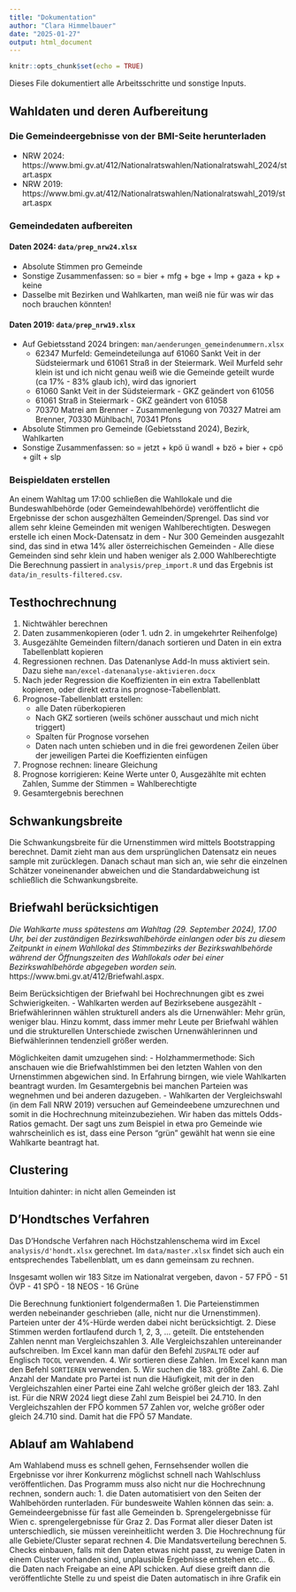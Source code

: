 ```yaml
---
title: "Dokumentation"
author: "Clara Himmelbauer"
date: "2025-01-27"
output: html_document
---
```


```r
knitr::opts_chunk$set(echo = TRUE)
```

Dieses File dokumentiert alle Arbeitsschritte und sonstige Inputs.

## Wahldaten und deren Aufbereitung

### Die Gemeindeergebnisse von der BMI-Seite herunterladen

- NRW 2024: https://www.bmi.gv.at/412/Nationalratswahlen/Nationalratswahl_2024/start.aspx
- NRW 2019: https://www.bmi.gv.at/412/Nationalratswahlen/Nationalratswahl_2019/start.aspx 

### Gemeindedaten aufbereiten

#### Daten 2024: `data/prep_nrw24.xlsx`
- Absolute Stimmen pro Gemeinde
- Sonstige Zusammenfassen: so = bier + mfg + bge + lmp + gaza + kp + keine
- Dasselbe mit Bezirken und Wahlkarten, man weiß nie für was wir das noch brauchen könnten!

#### Daten 2019: `data/prep_nrw19.xlsx`
- Auf Gebietsstand 2024 bringen: `man/aenderungen_gemeindenummern.xlsx`
    - 62347 Murfeld: Gemeindeteilunga auf 61060 Sankt Veit in der Südsteiermark und 61061 Straß in der Steiermark. Weil Murfeld sehr klein ist und ich nicht genau weiß wie die Gemeinde geteilt wurde (ca 17% - 83% glaub ich), wird das ignoriert
    - 61060 Sankt Veit in der Südsteiermark - GKZ geändert von 61056
    - 61061 Straß in Steiermark - GKZ geändert von 61058
    - 70370 Matrei am Brenner - Zusammenlegung von 70327 Matrei am Brenner, 70330 Mühlbachl, 70341 Pfons
- Absolute Stimmen pro Gemeinde (Gebietsstand 2024), Bezirk, Wahlkarten
- Sonstige Zusammenfassen: so = jetzt + kpö ü wandl + bzö + bier + cpö + gilt + slp

### Beispieldaten erstellen

An einem Wahltag um 17:00 schließen die Wahllokale und die Bundeswahlbehörde (oder Gemeindewahlbehörde) veröffentlicht die Ergebnisse der schon ausgezhälten Gemeinden/Sprengel. Das sind vor allem sehr kleine Gemeinden mit wenigen Wahlberechtigten. Deswegen erstelle ich einen Mock-Datensatz in dem
- Nur 300 Gemeinden ausgezahlt sind, das sind in etwa 14% aller österreichischen Gemeinden
- Alle diese Gemeinden sind sehr klein und haben weniger als 2.000 Wahlberechtigte
Die Berechnung passiert in `analysis/prep_import.R` und das Ergebnis ist `data/in_results-filtered.csv`. 

## Testhochrechnung

1. Nichtwähler berechnen
2. Daten zusammenkopieren (oder 1. udn 2. in umgekehrter Reihenfolge)
3. Ausgezählte Gemeinden filtern/danach sortieren und Daten in ein extra Tabellenblatt kopieren
4. Regressionen rechnen. Das Datenanlyse Add-In muss aktiviert sein. Dazu siehe `man/excel-datenanalyse-aktivieren.docx` 
5. Nach jeder Regression die Koeffizienten in ein extra Tabellenblatt kopieren, oder direkt extra ins prognose-Tabellenblatt.
6. Prognose-Tabellenblatt erstellen:
    - alle Daten rüberkopieren
    - Nach GKZ sortieren (weils schöner ausschaut und mich nicht triggert)
    - Spalten für Prognose vorsehen
    - Daten nach unten schieben und in die frei gewordenen Zeilen über der jeweiligen Partei die Koeffizienten einfügen
7. Prognose rechnen: lineare Gleichung
8. Prognose korrigieren: Keine Werte unter 0, Ausgezählte mit echten Zahlen, Summe der Stimmen = Wahlberechtigte
9. Gesamtergebnis berechnen

## Schwankungsbreite

Die Schwankungsbreite für die Urnenstimmen wird mittels Bootstrapping berechnet. Damit zieht man aus dem ursprünglichen Datensatz ein neues sample mit zurücklegen. Danach schaut man sich an, wie sehr die einzelnen Schätzer voneinenander abweichen und die Standardabweichung ist schließlich die Schwankungsbreite.

## Briefwahl berücksichtigen

*Die Wahlkarte muss spätestens am Wahltag (29. September 2024), 17.00 Uhr, bei der zuständigen Bezirkswahlbehörde einlangen oder bis zu diesem Zeitpunkt in einem Wahllokal des Stimmbezirks der Bezirkswahlbehörde während der Öffnungszeiten des Wahllokals oder bei einer Bezirkswahlbehörde abgegeben worden sein.* https://www.bmi.gv.at/412/Briefwahl.aspx. 

Beim Berücksichtigen der Briefwahl bei Hochrechnungen gibt es zwei Schwierigkeiten.
- Wahlkarten werden auf Bezirksebene ausgezählt
- Briefwählerinnen wählen strukturell anders als die Urnenwähler: Mehr grün, weniger blau.
Hinzu kommt, dass immer mehr Leute per Briefwahl wählen und die strukturellen Unterschiede zwischen Urnenwählerinnen und Biefwählerinnen tendenziell größer werden.

Möglichkeiten damit umzugehen sind:
- Holzhammermethode: Sich anschauen wie die Briefwahlstimmen bei den letzten Wahlen von den Urnenstimmen abgewichen sind. In Erfahrung birngen, wie viele Wahlkarten beantragt wurden. Im Gesamtergebnis bei manchen Parteien was wegnehmen und bei anderen dazugeben.
- Wahlkarten der Vergleichswahl (in dem Fall NRW 2019) versuchen auf Gemeindeebene umzurechnen und somit in die Hochrechnung miteinzubeziehen. Wir haben das mittels Odds-Ratios gemacht. Der sagt uns zum Beispiel in etwa pro Gemeinde wie wahrscheinlich es ist, dass eine Person "grün" gewählt hat wenn sie eine Wahlkarte beantragt hat.

## Clustering

Intuition dahinter: in nicht allen Gemeinden ist

## D'Hondtsches Verfahren

Das D'Hondsche Verfahren nach Höchstzahlenschema wird im Excel `analysis/d'hondt.xlsx` gerechnet. Im `data/master.xlsx` findet sich auch ein entsprechendes Tabellenblatt, um es dann gemeinsam zu rechnen.

Insgesamt wollen wir 183 Sitze im Nationalrat vergeben, davon
- 57 FPÖ
- 51 ÖVP
- 41 SPÖ
- 18 NEOS
- 16 Grüne

Die Berechnung funktioniert folgendermaßen
1. Die Parteienstimmen werden nebeinander geschrieben (alle, nicht nur die Urnenstimmen). Parteien unter der 4%-Hürde werden dabei nicht berücksichtigt.
2. Diese Stimmen werden fortlaufend durch 1, 2, 3, ... geteilt. Die entstehenden Zahlen nennt man Vergleichszahlen
3. Alle Vergleichszahlen untereinander aufschreiben. Im Excel kann man dafür den Befehl `ZUSPALTE` oder auf Englisch `TOCOL` verwenden.
4. Wir sortieren diese Zahlen. Im Excel kann man den Befehl `SORTIEREN` verwenden.
5. Wir suchen die 183. größte Zahl.
6. Die Anzahl der Mandate pro Partei ist nun die Häufigkeit, mit der in den Vergleichszahlen einer Partei eine Zahl welche größer gleich der 183. Zahl ist. Für die NRW 2024 liegt diese Zahl zum Beispiel bei 24.710. In den Vergleichszahlen der FPÖ kommen 57 Zahlen vor, welche größer oder gleich 24.710 sind. Damit hat die FPÖ 57 Mandate.

## Ablauf am Wahlabend

Am Wahlabend muss es schnell gehen, Fernsehsender wollen die Ergebnisse vor ihrer Konkurrenz möglichst schnell nach Wahlschluss veröffentlichen. Das Programm muss also nicht nur die Hochrechnung rechnen, sondern auch:
1. die Daten automatisiert von den Seiten der Wahlbehörden runterladen. Für bundesweite Wahlen können das sein:
    a. Gemeindeergebnisse für fast alle Gemeinden
    b. Sprengelergebnisse für Wien
    c. sprengelergebnisse für Graz
2. Das Format aller dieser Daten ist unterschiedlich, sie müssen vereinheitlicht werden
3. Die Hochrechnung für alle Gebiete/Cluster separat rechnen
4. Die Mandatsverteilung berechnen
5. Checks einbauen, falls mit den Daten etwas nicht passt, zu wenige Daten in einem Cluster vorhanden sind, unplausible Ergebnisse entstehen etc...
6. die Daten nach Freigabe an eine API schicken. Auf diese greift dann die veröffentlichte Stelle zu und speist die Daten automatisch in ihre Grafik ein
